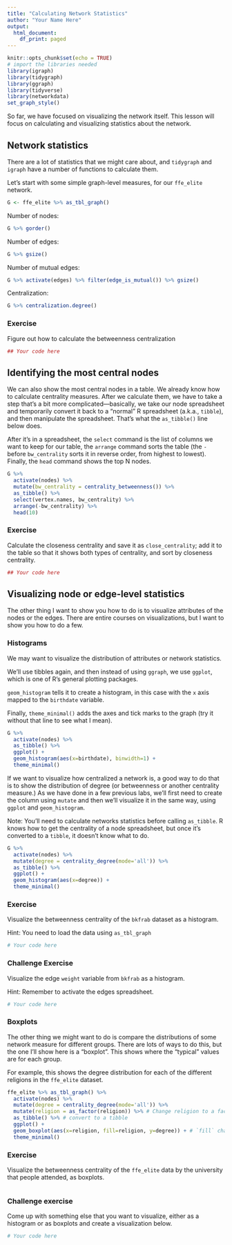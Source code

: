```yaml
---
title: "Calculating Network Statistics"
author: "Your Name Here"
output:
  html_document:
    df_print: paged
---
```


```r
knitr::opts_chunk$set(echo = TRUE)
# import the libraries needed
library(igraph)
library(tidygraph)
library(ggraph)
library(tidyverse)
library(networkdata)
set_graph_style()
```

So far, we have focused on visualizing the network itself. This lesson will focus on calculating and visualizing statistics about the network.

## Network statistics

There are a lot of statistics that we might care about, and `tidygraph` and `igraph` have a number of functions to calculate them.

Let's start with some simple graph-level measures, for our `ffe_elite` network.

```r
G <- ffe_elite %>% as_tbl_graph()
```

Number of nodes:
```r
G %>% gorder()
```

Number of edges:
```r
G %>% gsize()
```

Number of mutual edges:

```r
G %>% activate(edges) %>% filter(edge_is_mutual()) %>% gsize()
```
Centralization:

```r
G %>% centralization.degree()
```

### Exercise

Figure out how to calculate the betweenness centralization

```r

## Your code here
```

## Identifying the most central nodes

We can also show the most central nodes in a table. We already know how to calculate centrality measures. After we calculate them, we have to take a step that's a bit more complicated---basically, we take our node spreadsheet and temporarily convert it back to a "normal" R spreadsheet (a.k.a., `tibble`), and then manipulate the spreadsheet. That's what the `as_tibble()` line below does.

After it's in a spreadsheet, the `select` command is the list of columns we want to keep for our table, the `arrange` command sorts the table (the `-` before `bw_centrality` sorts it in reverse order, from highest to lowest). Finally, the `head` command shows the top N nodes.

```r
G %>%
  activate(nodes) %>%
  mutate(bw_centrality = centrality_betweenness()) %>%
  as_tibble() %>%
  select(vertex.names, bw_centrality) %>%
  arrange(-bw_centrality) %>%
  head(10)

```

### Exercise

Calculate the closeness centrality and save it as `close_centrality`; add it to the table so that it shows both types of centrality, and sort by closeness centrality.

```r
## Your code here
```


## Visualizing node or edge-level statistics

The other thing I want to show you how to do is to visualize attributes of the nodes or the edges. There are entire courses on visualizations, but I want to show you how to do a few.


### Histograms

We may want to visualize the distribution of attributes or network statistics. 

We'll use tibbles again, and then instead of using `ggraph`, we use `ggplot`, which is one of R's general plotting packages.

`geom_histogram` tells it to create a histogram, in this case with the `x` axis mapped to the `birthdate` variable.

Finally, `theme_minimal()` adds the axes and tick marks to the graph (try it without that line to see what I mean).

```r
G %>%
  activate(nodes) %>%
  as_tibble() %>%
  ggplot() +
  geom_histogram(aes(x=birthdate), binwidth=1) + 
  theme_minimal()

```

If we want to visualize how centralized a network is, a good way to do that is to show the distribution of degree (or betweenness or another centrality measure.) As we have done in a few previous labs, we'll first need to create the column using `mutate` and then we'll visualize it in the same way, using `ggplot` and `geom_histogram`.

Note: You'll need to calculate networks statistics before calling `as_tibble`. R knows how to get the centrality of a node spreadsheet, but once it's converted to a `tibble`, it doesn't know what to do.

```r
G %>%
  activate(nodes) %>%
  mutate(degree = centrality_degree(mode='all')) %>% 
  as_tibble() %>%
  ggplot() +
  geom_histogram(aes(x=degree)) + 
  theme_minimal()
```

### Exercise

Visualize the betweenness centrality of the `bkfrab` dataset as a histogram.

Hint: You need to load the data using `as_tbl_graph`


```r

# Your code here 

```

### Challenge Exercise

Visualize the edge `weight` variable from `bkfrab` as a histogram.

Hint: Remember to activate the edges spreadsheet.

```r

# Your code here

```


### Boxplots

The other thing we might want to do is compare the distributions of some network measure for different groups. There are lots of ways to do this, but the one I'll show here is a "boxplot". This shows where the "typical" values are for each group.

For example, this shows the degree distribution for each of the different religions in the `ffe_elite` dataset. 

```r
ffe_elite %>% as_tbl_graph() %>%
  activate(nodes) %>%
  mutate(degree = centrality_degree(mode='all')) %>%
  mutate(religion = as_factor(religion)) %>% # Change religion to a factor
  as_tibble() %>% # convert to a tibble
  ggplot() + 
  geom_boxplot(aes(x=religion, fill=religion, y=degree)) + # `fill` changes the filled in color. Try changing this to `color` instead
  theme_minimal()

```

### Exercise

Visualize the betweenness centrality of the `ffe_elite` data by the university that people attended, as boxplots.


```r

```


### Challenge exercise

Come up with something else that you want to visualize, either as a histogram or as boxplots and create a visualization below.

```r

# Your code here

```


